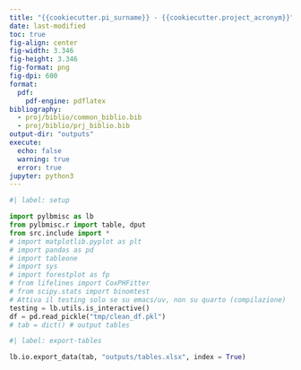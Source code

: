 ```yaml
---
title: "{{cookiecutter.pi_surname}} - {{cookiecutter.project_acronym}}"
date: last-modified
toc: true
fig-align: center
fig-width: 3.346
fig-height: 3.346 
fig-format: png
fig-dpi: 600
format: 
  pdf:
    pdf-engine: pdflatex
bibliography: 
  - proj/biblio/common_biblio.bib
  - proj/biblio/prj_biblio.bib
output-dir: "outputs"
execute:
  echo: false
  warning: true
  error: true
jupyter: python3
---
```


```python
#| label: setup

import pylbmisc as lb
from pylbmisc.r import table, dput
from src.include import *
# import matplotlib.pyplot as plt
# import pandas as pd
# import tableone
# import sys
# import forestplot as fp
# from lifelines import CoxPHFitter
# from scipy.stats import binomtest
# Attiva il testing solo se su emacs/uv, non su quarto (compilazione)
testing = lb.utils.is_interactive()
df = pd.read_pickle("tmp/clean_df.pkl")
# tab = dict() # output tables
```





```python
#| label: export-tables

lb.io.export_data(tab, "outputs/tables.xlsx", index = True)
```

